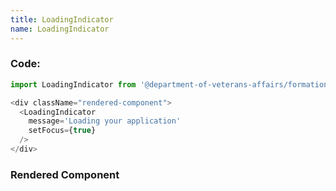 ```yaml
---
title: LoadingIndicator
name: LoadingIndicator
---
```



### Code:

```javascript
import LoadingIndicator from '@department-of-veterans-affairs/formation-react/LoadingIndicator'

<div className="rendered-component">
  <LoadingIndicator
    message='Loading your application'
    setFocus={true}
  />
</div>
```

### Rendered Component

<div className="rendered-component">
  <LoadingIndicator
    message='Loading your application'
    setFocus={true}
  />
</div>
